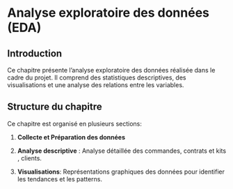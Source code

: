 # Analyse exploratoire des données (EDA)

## Introduction

Ce chapitre présente l'analyse exploratoire des données réalisée dans le cadre du projet. Il comprend des statistiques descriptives, des visualisations et une analyse des relations entre les variables.

## Structure du chapitre

Ce chapitre est organisé en plusieurs sections:

1.  **Collecte et Préparation des données**

2.  **Analyse descriptive** : Analyse détaillée des commandes, contrats et kits , clients.

3.  **Visualisations**: Représentations graphiques des données pour identifier les tendances et les patterns.
